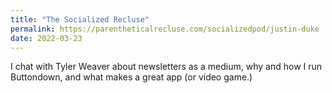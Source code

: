 ```yaml
---
title: "The Socialized Recluse"
permalink: https://parentheticalrecluse.com/socializedpod/justin-duke
date: 2022-03-23
---
```


I chat with Tyler Weaver about newsletters as a medium, why and how I run Buttondown, and what makes a great app (or video game.)
